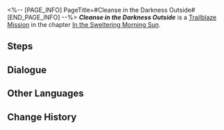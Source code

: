 <%-- [PAGE_INFO]
PageTitle=#Cleanse in the Darkness Outside#
[END_PAGE_INFO] --%>
{{Stub|Dialogue.}}
{{Mission Infobox
|id            = 1011003
|title         = 
|image         = Mission Cleanse in the Darkness Outside.png{{subst:void|<!--$UPLOAD:<<SpriteOutput/Chronicle/1011003.png>-<Mission Cleanse in the Darkness Outside.png>-<Fate's Atlas Images>>-->}}
|type          = Trailblaze
|event_name    = 
|chapter       = In the Sweltering Morning Sun
|requirements  = 
* [[Trailblaze Mission]] ''[[Not Good With Farewells]]'' completed
* Reach [[Equilibrium Level]] 1
|summary       = You avoid the guards and reach the workshop, "Neverwinter," where you secure the cooperation of Serval, who will guide you to the Silvermane Guard Restricted Zone and the location of the Stellaron.
|characters    = Trailblazer
|startLocation = [[<!--starting world-->]] - [[<!--starting area-->]]
|world         = <!--starting world-->
|area          = <!--starting area-->
|prev          = Not Good With Farewells
|next          = Unattainable Idol
|rewards       = Trailblaze EXP*300; Condensed Aether*3; Credit*8,000
}}
'''''Cleanse in the Darkness Outside''''' is a [[Trailblaze Mission]] in the chapter [[In the Sweltering Morning Sun]].

==Steps==


<!--
==Gameplay Notes==

--><!--
==Trial Character==

-->
==Dialogue==
{{Stub Dialogue}}


==Other Languages==
{{Other Languages
|en   = Cleanse in the Darkness Outside
|zhs  = 在屋外的黑暗中洗涤
|zht  = 在屋外的黑暗中洗滌
|ja   = 屋外の闇の中で
|ko   = 옥외의 어둠 속 세척
|es   = Purificación en la oscuridad externa
|fr   = Raser les murs
|ru   = Очистка внешней тьмы
|th   = ชะล้างท่ามกลางความมืดภายนอก
|vi   = Gột Rửa Trong Bóng Tối Bên Ngoài
|de   = Reinigung in der Dunkelheit da draußen
|id   = Pencucian di Luar Kegelapan
|pt   = Limpeza na Escuridão Lá Fora
}}

==Change History==
{{Change History|1.0}}
